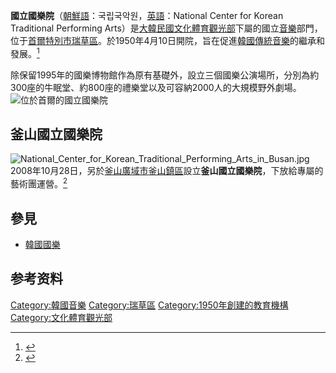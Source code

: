 '''國立國樂院'''（[[朝鮮語|朝鮮語]]：국립국악원，[[英語|英語]]：National Center for Korean Traditional Performing Arts）是[[大韓民國文化體育觀光部|大韓民國文化體育觀光部]]下屬的國立[[音樂|音樂]]部門，位于[[首爾特別市|首爾特別市]][[瑞草區|瑞草區]]。於1950年4月10日開院，旨在促進[[韓國傳統音樂|韓國傳統音樂]]的繼承和發展。<ref>{{Cite web |url=http://www.ncktpa.go.kr/ |title=國立國樂院 |access-date=2011-06-21 |archive-date=2010-10-03 |archive-url=https://web.archive.org/web/20101003222556/http://www.ncktpa.go.kr/ |dead-url=yes }}</ref>

除保留1995年的國樂博物館作為原有基礎外，設立三個國樂公演場所，分別為約300座的牛眠堂、約800座的禮樂堂以及可容納2000人的大規模野外劇場。
[[File:National_Gugak_Center_in_Seocho-gu,_Seoul,_South_Korea.jpg|位於首爾的國立國樂院]]

==釜山國立國樂院==
[[File:National_Center_for_Korean_Traditional_Performing_Arts_in_Busan.jpg|thumb]]
2008年10月28日，另於[[釜山廣域市|釜山廣域市]][[釜山鎮區|釜山鎮區]]設立'''釜山國立國樂院'''，下放給專屬的藝術團運營。<ref>{{Cite web |url=http://busan.gugak.go.kr/eng/sub/01_03.jsp |title=組織體系 - 釜山國立國樂院 |accessdate=2011-06-21 |archive-date=2013-09-28 |archive-url=https://web.archive.org/web/20130928123747/http://busan.gugak.go.kr/eng/sub/01_03.jsp |dead-url=yes }}</ref>

==參見==
*[[韓國國樂|韓國國樂]]

==参考资料==
{{reflist}}

[[Category:韓國音樂|Category:韓國音樂]]
[[Category:瑞草區|Category:瑞草區]]
[[Category:1950年創建的教育機構|Category:1950年創建的教育機構]]
[[Category:文化體育觀光部|Category:文化體育觀光部]]